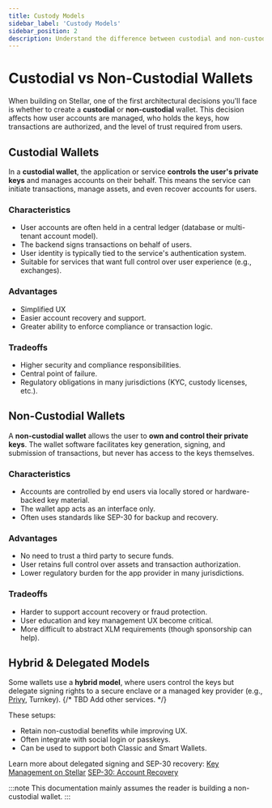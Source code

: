 ```yaml
---
title: Custody Models
sidebar_label: 'Custody Models'
sidebar_position: 2
description: Understand the difference between custodial and non-custodial wallets on Stellar, and how this choice impacts architecture, compliance, and user experience.
---
```


# Custodial vs Non-Custodial Wallets

When building on Stellar, one of the first architectural decisions you'll face is whether to create a **custodial** or **non-custodial** wallet. This decision affects how user accounts are managed, who holds the keys, how transactions are authorized, and the level of trust required from users.

## Custodial Wallets

In a **custodial wallet**, the application or service **controls the user's private keys** and manages accounts on their behalf. This means the service can initiate transactions, manage assets, and even recover accounts for users.

### Characteristics

* User accounts are often held in a central ledger (database or multi-tenant account model).
* The backend signs transactions on behalf of users.
* User identity is typically tied to the service's authentication system.
* Suitable for services that want full control over user experience (e.g., exchanges).

### Advantages

* Simplified UX 
* Easier account recovery and support.
* Greater ability to enforce compliance or transaction logic.

### Tradeoffs

* Higher security and compliance responsibilities.
* Central point of failure.
* Regulatory obligations in many jurisdictions (KYC, custody licenses, etc.).

## Non-Custodial Wallets

A **non-custodial wallet** allows the user to **own and control their private keys**. The wallet software facilitates key generation, signing, and submission of transactions, but never has access to the keys themselves.

### Characteristics

* Accounts are controlled by end users via locally stored or hardware-backed key material.
* The wallet app acts as an interface only.
* Often uses standards like SEP-30 for backup and recovery.

### Advantages

* No need to trust a third party to secure funds.
* User retains full control over assets and transaction authorization.
* Lower regulatory burden for the app provider in many jurisdictions.

### Tradeoffs

* Harder to support account recovery or fraud protection.
* User education and key management UX become critical.
* More difficult to abstract XLM requirements (though sponsorship can help).

## Hybrid & Delegated Models

Some wallets use a **hybrid model**, where users control the keys but delegate signing rights to a secure enclave or a managed key provider (e.g., [Privy](https://docs.privy.io/), Turnkey).
{/* TBD Add other services. */}

These setups:

* Retain non-custodial benefits while improving UX.
* Often integrate with social login or passkeys.
* Can be used to support both Classic and Smart Wallets.

Learn more about delegated signing and SEP-30 recovery:
[Key Management on Stellar](https://developers.stellar.org/docs/fundamentals/accounts/#signers-and-thresholds)
[SEP-30: Account Recovery](https://github.com/stellar/stellar-protocol/blob/master/ecosystem/sep-0030.md)


:::note
This documentation mainly assumes the reader is building a non-custodial wallet.
:::